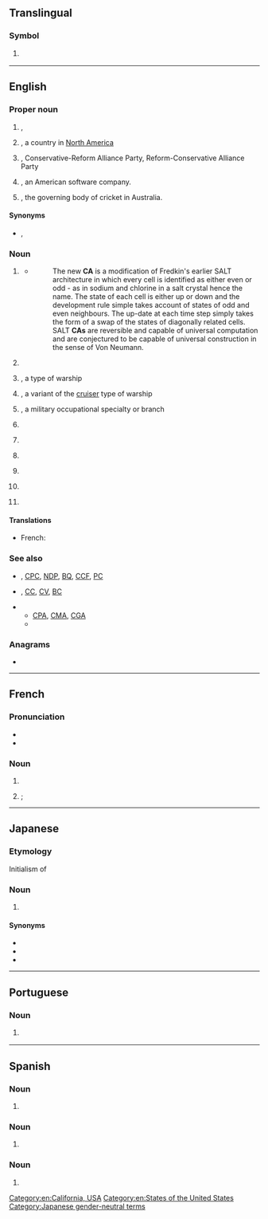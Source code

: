 {{also|Appendix:Variations of "ca"}}
==Translingual==

===Symbol===
{{mul-symbol}}

# {{ISO 3166|1|2|Canada}}
#: {{syn|mul|CAN|qq1={{w|ISO 3166-1 alpha-3|alpha-3}}}}

----

==English==
{{wikipedia|lang=en}}

===Proper noun===
{{en-proper noun}}

# {{lb|en|geography}} {{abbreviation of|en|California|nodot=1}}, {{place|en|state|c/United States of America|continent/North America|a=a}}
# {{lb|en|geography}} {{abbreviation of|en|Canada|nodot=1}}, a country in [[North America]]<!-- "place" template removed as no other abbreviations are included in Category:en:Countries and this template can't handle "nocat" -->
# {{lb|en|Canada|politics}} {{initialism of|en|{{w|Canadian Alliance}}|nodot=1}}, Conservative-Reform Alliance Party, Reform-Conservative Alliance Party
# {{lb|en|software|computing}} {{initialism of|en|{{w|Computer Associates}}|nodot=1}}, an American software company.
# {{lb|en|sports|cricket}} {{abbreviation of|en|{{w|lang=en|Cricket Australia}}|nodot=1}}, the governing body of cricket in Australia.

====Synonyms====
* {{sense|Canadian politics}} {{l|en|CRAP}}, {{l|en|RCAP}}

===Noun===
{{en-noun|~}}

# {{lb|en|computing}} {{initialism of|en|cellular automaton}}
#* {{quote-web
|en
|date=2012-07-03
|author=Mike James
|title=A New Computational Universe - Fredkin's SALT CA
|site=www.i-programmer.info
|url=http://www.i-programmer.info/news/112-theory/4445-a-new-computational-universe-fredkins-salt-ca.html
|accessdate=2012-10-25}}
#*: The new '''CA''' is a modification of Fredkin's earlier SALT architecture in which every cell is identified as either even or odd - as in sodium and chlorine in a salt crystal hence the name. The state of each cell is either up or down and the development rule simple takes account of states of odd and even neighbours. The up-date at each time step simply takes the form of a swap of the states of diagonally related cells. SALT '''CAs''' are reversible and capable of universal computation and are conjectured to be capable of universal construction in the sense of Von Neumann.
# {{lb|en|computing}} {{initialism of|en|[[certificate]] [[authority]]}}
# {{lb|en|US|nautical}} {{initialism of|en|armored cruiser|nodot=1}}, a type of warship
# {{lb|en|US|nautical}} {{initialism of|en|heavy cruiser|nodot=1}}, a variant of the [[cruiser]] type of warship
# {{lb|en|US|military}} {{initialism of|en|civil affairs|nodot=1}}, a military occupational specialty or branch
# {{lb|en|organic compound}} {{abbreviation of|en|cyanoacrylate}}
# {{lb|en|Scotland|Canada|AU|NZ|South Africa|accounting}} {{initialism of|en|chartered accountant}}
# {{lb|en|Japan}} {{initialism of|en|cabin attendant}}
# {{initialism of|en|[[central]] [[authority]]}}
# {{lb|en|UK|law}} {{init of|en|Companies Act}}
# {{lb|en|[[TTY]]/[[TDD]]}} {{initialism of|en|communications assistant}}
====Translations====
{{trans-top|chartered accountant}}
* French: {{t+|fr|CA|lit=comptable agréé}}
{{trans-mid}}
{{trans-bottom}}

===See also===
* {{sense|Canadian politics}} {{l|en|LPC}}, [[CPC]], [[NDP]], [[BQ]], [[CCF]], [[PC]]
* {{sense|US navy}} {{l|en|CL}}, [[CC]], [[CV]], [[BC]]
* {{sense|accountant}}
** [[CPA]], [[CMA]], [[CGA]]
** {{pedia|Chartered Accountant}}

===Anagrams===
* {{anagrams|en|a=ac|-ac|A.C.|A/C|AC|Ac|a-c|a.c.|a/c|ac|ac-|ac.}}

[[Category:en:California, USA]]
[[Category:en:States of the United States]]

----

==French==

===Pronunciation===
* {{fr-IPA|cé-a}}
* {{audio|fr|LL-Q150 (fra)-LoquaxFR-CA.wav|Audio}}

===Noun===
{{fr-noun|m}}

# {{abbreviation of|fr|[[conseil]] [[d']][[administration]]}}
# {{lb|fr|Canada|accounting}} {{l|en|CA}}; {{initialism of|fr|comptable agréé|gloss={{m|en|chartered accountant}}}}

----

==Japanese==

===Etymology===
Initialism of {{bor|ja|en|cabin attendant}}

===Noun===
{{ja-noun|シー%エー}}

# {{l|en|flight attendant}}

====Synonyms====
* {{ja-r|客%室 乗%務%員|きゃく%しつ じょう%む%いん}}
* {{ja-r|キャビン アテンダント}}
* {{ja-r|スチュワーデス|lit=stewardess}}
{{C|ja|Occupations}}
[[Category:Japanese gender-neutral terms]]

----

==Portuguese==

===Noun===
{{pt-noun|f|-}}

# {{lb|pt|electricity}} {{abbreviation of|pt|corrente alternada}} {{l|en|AC}}

----

==Spanish==

===Noun===
{{es-noun|f|-}}

# {{initialism of|es|[[corriente]] [[alterna]]||[[AC]] or [[alternating current]]}}

===Noun===
{{es-noun|f|CC. AA.}}

# {{initialism of|es|[[comunidad autónoma]]}}

===Noun===
{{es-noun|m|CC. AA.}}

# {{initialism of|es|[[centro de alumnos]]}}